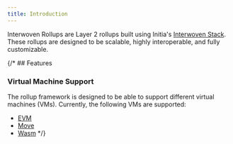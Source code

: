 ```yaml
---
title: Introduction
---
```


Interwoven Rollups are Layer 2 rollups built using Initia's [Interwoven Stack](/home/core-concepts/interwoven-stack/introduction). These rollups are designed to be scalable, highly interoperable, and fully customizable.

{/* ## Features

### Virtual Machine Support

The rollup framework is designed to be able to support different virtual machines (VMs). Currently, the following VMs are supported:

- [EVM](/home/core-concepts/initia-and-rollups/rollups/vms/minievm/introduction)
- [Move](/home/core-concepts/initia-and-rollups/rollups/vms/minimove/introduction)
- [Wasm](/home/core-concepts/initia-and-rollups/rollups/vms/miniwasm/introduction) */}
